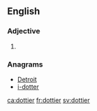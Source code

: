 ==English==

===Adjective===
{{head|en|adjective comparative form}}

# {{en-comparative of|dotty}}

===Anagrams===
* [[Detroit#English|Detroit]]
* [[i-dotter#English|i-dotter]]

[[ca:dottier]]
[[fr:dottier]]
[[sv:dottier]]